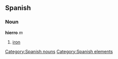 == Spanish == {{wikipediaAlt|iron}}
=== Noun ===
'''hierro''' ''m''
# [[iron]]

[[Category:Spanish nouns]]
[[Category:Spanish elements]]